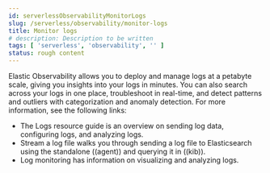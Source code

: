 ```yaml
---
id: serverlessObservabilityMonitorLogs
slug: /serverless/observability/monitor-logs
title: Monitor logs
# description: Description to be written
tags: [ 'serverless', 'observability', '' ]
status: rough content
---
```



<RoughContent />

<div id="logs-observability-overview"></div>

Elastic Observability allows you to deploy and manage logs at a petabyte scale, giving you insights into your logs in minutes. You can also search across your logs in one place, troubleshoot in real-time, and detect patterns and outliers with categorization and anomaly detection. For more information, see the following links:

- The <DocLink id="serverlessObservabilityLogsResourceGuide">Logs resource guide</DocLink> is an overview on sending log data, configuring logs, and analyzing logs.
- <DocLink id="serverlessObservabilityStreamLogFiles">Stream a log file</DocLink> walks you through sending a log file to Elasticsearch using the standalone ((agent)) and querying it in ((kib)).
- <DocLink id="serverlessObservabilityDiscoverAndExploreLogs">Log monitoring</DocLink> has information on visualizing and analyzing logs.
